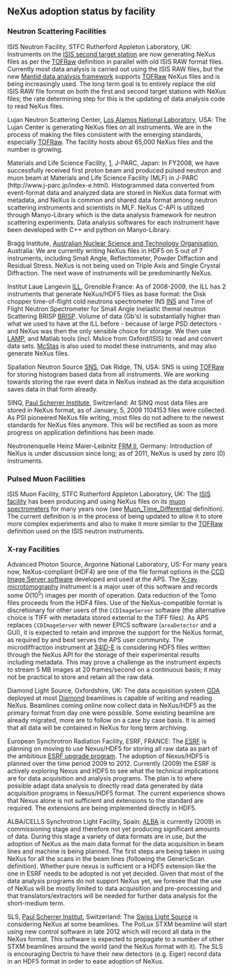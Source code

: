 ==NeXus adoption status by facility==

===Neutron Scattering Facilities===

;ISIS Neutron Facility, STFC Rutherford Appleton Laboratory, UK: Instruments on the [http://ts-2.isis.rl.ac.uk/ ISIS second target station] are now generating NeXus files as per the [[TOFRaw]] definition in parallel with old ISIS RAW format files. Currently most data analysis is carried out using the ISIS RAW files, but the new [http://www.mantidproject.org/ Mantid data analysis framework] supports [[TOFRaw]] NeXus files and is being increasingly used. The long term goal is to entirely replace the old ISIS RAW file format on both the first and second target stations with NeXus files; the rate determining step for this is the updating of data analysis code to read NeXus files.

;Lujan Neutron Scattering Center, [http://lansce.lanl.gov/lujan Los Alamos National Laboratory], USA: The Lujan Center is generating NeXus files on all instruments. We are in the process of making the files consistent with the emerging standards, especially [[TOFRaw]]. The facility hosts about 65,000 NeXus files and the number is growing.

;Materials and Life Science Facility, [http://www.j-parc.jp/index-e.html], J-PARC, Japan: In FY2008, we have successfully received first proton beam and produced pulsed neutron and muon beam at Materials and Life Science Facility (MLF)  in J-PARC (http://www.j-parc.jp/index-e.html). Histogrammed data converted from event-format data and analyzed data are stored in NeXus data format with metadata, and NeXus is common and shared data format among neutron scattering instruments and scientists in MLF. NeXus C-API is utilized through Manyo-Library which is the data analysis framework for neutron scattering experiments. Data analysis softwares for each instrument have been developed with C++ and python on Manyo-Library.

;Bragg Institute, [http://www.ansto.gov.au/research/bragg_institute Australian Nuclear Science and Technology Organisation], Australia: We are currently writing NeXus files in HDF5 on 5 out of 7 instruments, including Small Angle, Reflectometer, Powder Diffaction and Residual Stress. NeXus is not being used on Triple Axis and Single Crystal Diffraction. The next wave of instruments will be predominantly NeXus.

;Institut Laue Langevin [http://www.ill.eu ILL], Grenoble France: As of 2008-2009, the ILL has 2 instruments that generate NeXus/HDF5 files as base format: the Disk chopper time-of-flight cold neutrons spectrometer IN5 [http://www.ill.fr/in5 IN5]  and Time of Flight Neutron Spectrometer for Small Angle Inelastic themal neutron Scattering BRISP [http://www.ill.fr/brisp BRISP]. Volume of data (Gb's) is substantially higher than what we used to have at the ILL before - because of large PSD detectors - and NeXus was then the only sensible choice for storage. We then use [http://www.ill.eu/instruments-support/computing-for-science/cs-software/all-software/lamp/ LAMP], and Matlab tools (incl. Mslice from Oxford/ISIS) to read and convert data sets. [http://www.mcstas.org McStas] is also used to model these instruments, and may also generate NeXus files.

;Spallation Neutron Source [http://neutrons.ornl.gov/ SNS], Oak Ridge, TN, USA: SNS is using [[TOFRaw]] for storing histogram based data from all instruments. We are working towards storing the raw event data in NeXus instead as the data acquisition saves data in that form already.

;SINQ, [http://www.psi.ch Paul Scherrer Institute], Switzerland: At SINQ most data files are stored in NeXus format, as of January, 5, 2009 1104153 files were collected. As PSI pioneered NeXus file writing, most files do not adhere to the newest standards for NeXus files anymore. This will be rectified as soon as more progress on application definitions has been made.

;Neutronenquelle Heinz Maier-Leibnitz [http://www.frm2.tum.de FRM II], Germany: Introduction of NeXus is under discussion since long; as of 2011, NeXus is used by zero (0) instruments.

===Pulsed Muon Facilities===

;ISIS Muon Facility, STFC Rutherford Appleton Laboratory, UK: The [http://www.isis.rl.ac.uk/ ISIS facility] has been producing and using NeXus files on its [http://www.isis.rl.ac.uk/muons/ muon spectrometers] for many years now (see [[Muon_Time_Differential]] definition). The current definition is in the process of being updated to allow it to store more complex experiments and also to make it more similar to the [[TOFRaw]] definition used on the ISIS neutron instruments.

===X-ray Facilities===

;Advanced Photon Source, Argonne National Laboratory, US: For many years now, NeXus-compliant (HDF4) are one of the file format options in the [http://www.aps.anl.gov/bcda/dataAcq/ CCD Image Server software] developed and used at the APS.  The [http://www.aps.anl.gov/Xray_Science_Division/Xray_Microscopy_and_Imaging/Science_and_Research/Techniques/Tomography X-ray microtomography] instrument is a major user of this software and records some <math>O(10^5)</math> images per month of operation.  Data reduction of the Tomo files proceeds from the HDF4 files. Use of the NeXus-compatible format is discretionary for other users of the <tt>CCDImageServer</tt> software (the alternative choice is TIFF with metadata stored external to the TIFF files).  As APS replaces <tt>CCDImageServer</tt> with newer EPICS software (<tt>areaDetector</tt> and a GUI), it is expected to retain and improve the support for the NeXus format, as required by and best serves the APS user community.  The microdiffraction instrument at [http://www.aps.anl.gov/Sectors/33_34/microdiff/ 34ID-E] is considering HDF5 files written through the NeXus API for the storage of their experimental results including metadata.  This may prove a challenge as the instrument expects to stream 5 MB images at 20 frames/second on a continuous basis; it may not be practical to store and retain all the raw data.

;Diamond Light Source, Oxfordshire, UK: The data acquisition system [http://www.opengda.org/ GDA] deployed at most [http://www.diamond.ac.uk Diamond] beamlines is capable of writing and reading NeXus. Beamlines coming online now collect data in NeXus/HDF5 as the primary format from day one were possible. Some existing beamline are already migrated, more are to follow on a case by case basis. It is aimed that all data will be contained in NeXus for long term archiving.

;European Synchrotron Radiation Facility, ESRF, FRANCE: The [http://www.esrf.eu ESRF] is planning on moving to use Nexus/HDF5 for storing all raw data as part of the ambitious [http://www.esrf.eu/Upgrade ESRF upgrade program]. The adoption of Nexus/HDF5 is planned over the time period 2009 to 2012. Currently (2009) the ESRF is actively exploring Nexus and HDF5 to see what the technical implications are for data acquisition and analysis programs. The plan is to where possible adapt data analysis to directly read data generated by data acquisition programs in Nexus/HDF5 format. The current experience shows that Nexus alone is not sufficient and extensions to the standard are required. The extensions are being implemented directly in HDF5.

;ALBA/CELLS Synchrotron Light Facility, Spain: [http://www.cells.es ALBA] is currently (2009) in commissioning stage and therefore not yet producing significant amounts of data. During this stage a variety of data formats are in use, but the adoption of NeXus as the main data format for the data acquisition in beam lines and machine is being planned. The first steps are being taken in using NeXus for all the scans in the beam lines (following the GenericScan definition). Whether pure nexus is sufficient or a HDF5 extension like the one in ESRF needs to be adopted is not yet decided. Given that most of the data analysis programs do not support NeXus yet, we foresee that the use of NeXus will be mostly limited to data acquisition and pre-processing and that translators/extractors will be needed for further data analysis for the short-medium term.

;SLS, [http://www.psi.ch/ Paul Scherrer Institut], Switzerland: The [http://www.psi.ch/sls/ Swiss Light Source] is considering NeXus at some beamlines. The PolLux STXM beamline will start using new control software in late 2012 which will record all data in the NeXus format. This software is expected to propagate to a number of other STXM beamlines around the world (and the NeXus format with it). The SLS is encouraging Dectris to have their new detectors (e.g. Eiger) record data in an HDF5 format in order to ease adoption of NeXus.